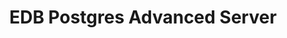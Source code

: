---
title: EDB Postgres Advanced Server
navigation:
  - epas_rel_notes
  - "#Getting Started"
  - epas_platform_support
  - epas_limitations
  - epas_inst_linux
  - epas_inst_windows
  - epas_rel_notes
  - epas_upgrade_guide
  - "#For Oracle Developers"
  - epas_compat_ora_dev_guide
  - epas_compat_reference
  - epas_compat_bip_guide
  - epas_compat_tools_guide
  - epas_compat_cat_views
  - epas_compat_spl
  - epas_compat_sql
  - epas_compat_table_partitioning
  - "#Tools"
  - ecpgplus_guide
  - language_pack
  - "#User Guides"
  - epas_security_guide
  - epas_guide
  - edb_plus
directoryDefaults:
  description: "EDB Postgres Advanced Server Version 10 Documentation and release notes. Oracle database compatibility with higher security and data redaction for Enterprises."
legacyRedirectsGenerated:
  # This list is generated by a script. If you need add entries, use the `legacyRedirects` key.
  - "/edb-docs/p/edb-postgres-advanced-server/10"
---